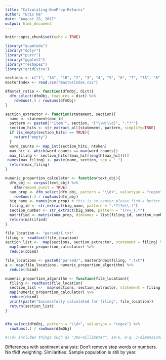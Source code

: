 ```yaml
---
title: "Calculating-NumProp-Returns"
author: "Eric He"
date: "August 28, 2017"
output: html_document
---
```


```r
knitr::opts_chunk$set(echo = TRUE)
```

```r
library("quanteda")
library("dplyr")
library("purrr")
library("ggplot2")
library("reshape2")
library("gridExtra")
```

```r
sections <- c("1", "1A", "1B", "2", "3", "4", "5", "6", "7", "7A", "8", "9", "9A", "9B", "10", "11", "12", "13", "14", "15")
masterIndex <- read.csv("masterIndex.csv")
```

```r
dfmstat_ratio <- function(dfmObj, dict){
  dfm_select(dfmObj, features = dict) %>%
    rowSums(.) / rowSums(dfmObj)
}

section_extractor <- function(statement, section){
  name <- statement$doc_id 
  pattern <- paste0("°Item ", section, "[^\\w|\\d]", ".*?°")
  section_hits <- str_extract_all(statement, pattern, simplify=TRUE) 
  if (is_empty(section_hits) == TRUE){
    return("empty")
  }
  word_counts <- map_int(section_hits, ntoken)
  max_hit <- which(word_counts == max(word_counts))
  max_filing <- section_hits[[max_hit[length(max_hit)]]]
 names(max_filing) <- paste(name, section, sep = "_") 
  return(max_filing)
}

numeric_proportion_calculator <- function(text_obj){
  dfm_obj <- corpus(text_obj) %>%
    dfm(remove_punct = TRUE)
  num_prop <- dfm_select(dfm_obj, pattern = "\\d+", valuetype = "regex") %>%
    rowSums(.) / rowSums(dfm_obj)
  big_name <- names(num_prop) # this is so cancer please find a better way to do this
  filing_id <- str_extract(big_name, pattern = ".*?(?=\\.)")
  section_number <- str_extract(big_name, pattern = "(?<=_).*")
  matrified <- matrix(num_prop, dimnames = list(filing_id, section_number))
  return(matrified)
}

file_location <- "parsed/1.txt"
filing <- readtext(file_location)
section_list <-  map(sections, section_extractor, statement = filing) %>%
  map(numeric_proportion_calculator) %>%
  reduce(cbind)

file_locations <- paste0("parsed/", masterIndex$filing, ".txt")
a <- map(file_locations, numeric_proportion_algorithm) %>%
  reduce(rbind)

numeric_proportion_algorithm <- function(file_location){
  filing <- readtext(file_location)
  section_list <-  map(sections, section_extractor, statement = filing) %>%
  map(numeric_proportion_calculator) %>%
  reduce(cbind)
  print(paste("Successfully calculated for filing", file_location))
  return(section_list)
}


dfm_select(dfmObj, pattern = "\\d+", valuetype = "regex") %>%
  rowSums(.) / rowSums(dfmObj)

#\\d+ includes things such as "300-millimeter", 10-k, 8-q, 3-dimensional, 1.51, etc. Quite flexible!
```

Differences with sentiment analysis: Don't remove stop words or numbers. No tfidf weighting.
Similarities: Sample population is still by year.
